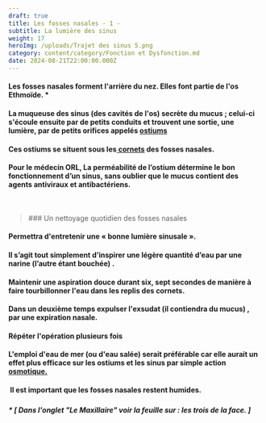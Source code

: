 ```yaml
---
draft: true
title: Les fosses nasales - 1 -
subtitle: La lumière des sinus
weight: 17
heroImg: /uploads/Trajet des sinus 5.png
category: content/category/Fonction et Dysfonction.md
date: 2024-08-21T22:00:00.000Z
---
```


#### Les fosses nasales forment l'arrière du nez. Elles font partie de l'os Ethmoïde. \*

#### La muqueuse des sinus (des cavités de l'os) secrète du mucus ; celui-ci s'écoule ensuite par de petits conduits et trouvent une sortie, une lumière, par de petits orifices appelés [ostiums](https://www.bing.com/search?pglt=2211\&q=ostium+def\&cvid=347941c7e38f48c9a44be1a70e0c9654\&gs_lcrp=EgZjaHJvbWUqBggEEAAYQDIGCAAQRRg7MgYIARBFGDsyBggCEEUYOzIGCAMQABhAMgYIBBAAGEAyBggFEAAYQDIGCAYQABhAMgYIBxAAGEAyBggIEEUYPNIBCDY5MDNqMGoxqAIIsAIB\&FORM=ANNTA1\&PC=ASTS "ostium")

####

#### &#x20;

#### &#x20;

<Space height={27} />

<ImagesHeight src="/uploads/Picture Nez.png" height={434} />

<Space height={27} />

####

<Space height={10} />

####

#### Ces ostiums  se situent  sous les[ cornets](https://www.vulgaris-medical.com/encyclopedie-medicale/cornets-nasaux "cornet") des fosses nasales.

<Space height={20} />

#### Pour le médecin ORL, La perméabilité de l’ostium détermine le bon fonctionnement d’un sinus, sans oublier que le mucus contient des agents antiviraux et antibactériens.

<Space height={0} />

 

<BlockQuote authorName="">
  ### Un nettoyage quotidien des fosses nasales
</BlockQuote>

<Space height={42} />

#### &#x20;Permettra d'entretenir une « bonne lumière sinusale ».

<Space height={10} />

#### Il s’agit tout simplement d’inspirer une légère quantité d’eau par une narine (l’autre étant bouchée) .

#### Maintenir une aspiration douce durant six, sept secondes de manière à faire tourbillonner l'eau dans les replis des cornets.

#### &#x20;Dans un deuxième temps expulser l'exsudat (il contiendra du mucus) , par une expiration nasale.

#### Répéter l'opération plusieurs fois

<Space height={18} />

#### L'emploi d'eau de mer (ou d'eau salée) serait préférable car elle aurait un effet plus efficace sur les ostiums et les sinus par simple action [osmotique.](https://www.bing.com/search?pglt=2211\&q=osmose+def\&cvid=18e3871d99d04cea98ef76bbed657ffb\&gs_lcrp=EgZjaHJvbWUqBggDEAAYQDIGCAAQABhAMgYIARAuGEAyBggCEAAYQDIGCAMQABhAMgYIBBAAGEAyBggFEC4YQDIGCAYQABhAMgYIBxAAGEAyBggIEAAYQNIBCDU2ODdqMGoxqAIIsAIB\&FORM=ANNTA1\&PC=ASTS "Osmose")

<Space height={29} />

####  Il est important que les fosses nasales restent humides.

<Space height={20} />

#####

##### &#x20;\* \[ Dans l'onglet "Le Maxillaire" voir la feuille sur :  les trois de la face. ]
